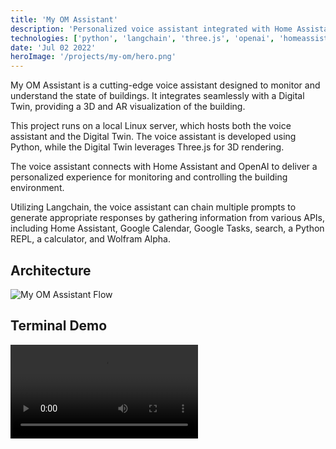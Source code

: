 ```yaml
---
title: 'My OM Assistant'
description: 'Personalized voice assistant integrated with Home Assistant and OpenAI.'
technologies: ['python', 'langchain', 'three.js', 'openai', 'homeassistant']
date: 'Jul 02 2022'
heroImage: '/projects/my-om/hero.png'
---
```


My OM Assistant is a cutting-edge voice assistant designed to monitor and understand the state of buildings. It integrates seamlessly with a Digital Twin, providing a 3D and AR visualization of the building.

This project runs on a local Linux server, which hosts both the voice assistant and the Digital Twin. The voice assistant is developed using Python, while the Digital Twin leverages Three.js for 3D rendering.

The voice assistant connects with Home Assistant and OpenAI to deliver a personalized experience for monitoring and controlling the building environment.

Utilizing Langchain, the voice assistant can chain multiple prompts to generate appropriate responses by gathering information from various APIs, including Home Assistant, Google Calendar, Google Tasks, search, a Python REPL, a calculator, and Wolfram Alpha.

## Architecture

<img src="/projects/my-om/flow.webp" alt="My OM Assistant Flow" class="rounded"></img>

## Terminal Demo

<video controls alt="Voice Assistant Demo" class="rounded">
  <source src="/projects/my-om/demo.mp4" type="video/mp4" />
</video>

